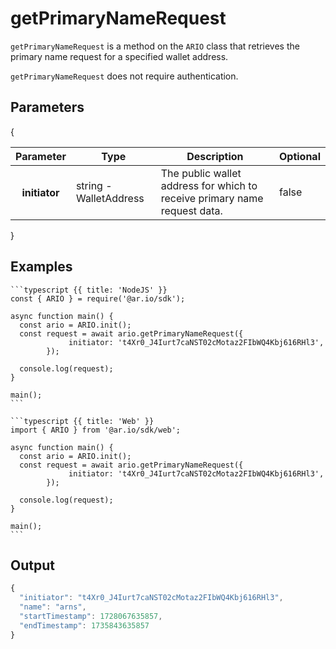 
<HeroPattern />

# getPrimaryNameRequest

`getPrimaryNameRequest` is a method on the `ARIO` class that retrieves the primary name request for a specified wallet address.

`getPrimaryNameRequest` does not require authentication.

## Parameters

{
<div style={{textAlign: "center"}}>
    <table className="inline-table">
    <thead>
    <tr>
        <th>Parameter</th>
        <th>Type</th>
        <th>Description</th>
        <th>Optional</th>
    </tr>
    </thead>
    <tbody>
    <tr>
        <th>initiator</th>
        <td>string - WalletAddress</td>
        <td>The public wallet address for which to receive primary name request data.</td>
        <td>false</td>
    </tr>
    </tbody>
    </table>
</div>
}

## Examples

<CodeGroup title="getPrimaryNameRequest">

    ```typescript {{ title: 'NodeJS' }}
    const { ARIO } = require('@ar.io/sdk');

    async function main() {
      const ario = ARIO.init();
      const request = await ario.getPrimaryNameRequest({
                 initiator: 't4Xr0_J4Iurt7caNST02cMotaz2FIbWQ4Kbj616RHl3',
            });

      console.log(request);
    }

    main();
    ```

    ```typescript {{ title: 'Web' }}
    import { ARIO } from '@ar.io/sdk/web';

    async function main() {
      const ario = ARIO.init();
      const request = await ario.getPrimaryNameRequest({
                 initiator: 't4Xr0_J4Iurt7caNST02cMotaz2FIbWQ4Kbj616RHl3',
            });

      console.log(request);
    }

    main();
    ```

</CodeGroup>

## Output

```js
{
  "initiator": "t4Xr0_J4Iurt7caNST02cMotaz2FIbWQ4Kbj616RHl3",
  "name": "arns",
  "startTimestamp": 1728067635857,
  "endTimestamp": 1735843635857
}
```